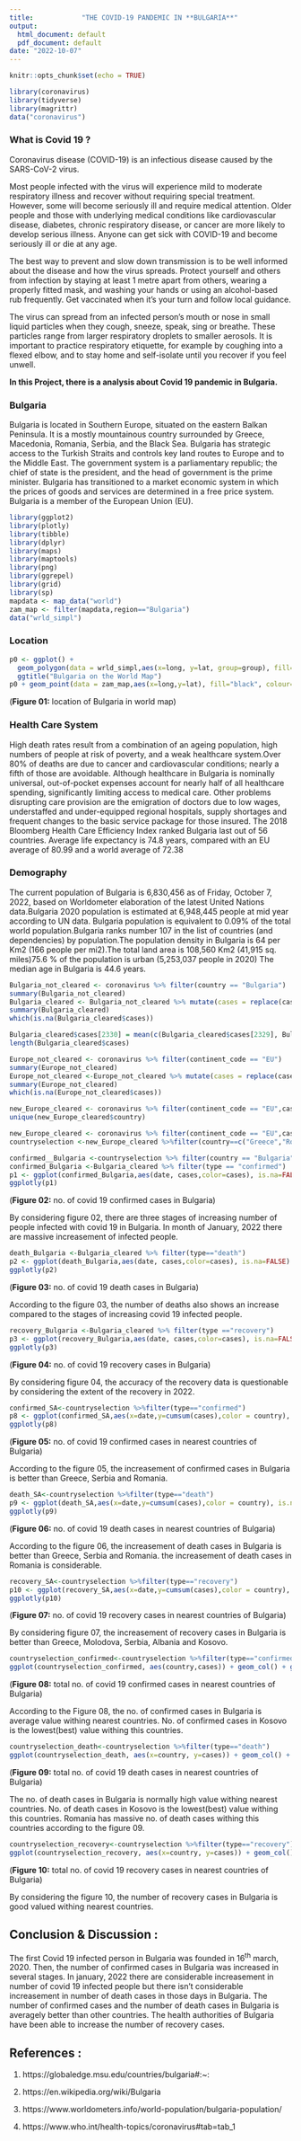 ---
title:            "THE COVID-19 PANDEMIC IN **BULGARIA**"
output:
  html_document: default
  pdf_document: default
date: "2022-10-07"
---

```{r , echo=FALSE, results='hide'}
knitr::opts_chunk$set(echo = TRUE)
```

```{r, echo=FALSE , results='hide' , message=FALSE}
library(coronavirus)
library(tidyverse)
library(magrittr)
data("coronavirus")
```
### What is Covid 19 ?

Coronavirus disease (COVID-19) is an infectious disease caused by the SARS-CoV-2 virus.

Most people infected with the virus will experience mild to moderate respiratory illness and recover without requiring special treatment. However, some will become seriously ill and require medical attention. Older people and those with underlying medical conditions like cardiovascular disease, diabetes, chronic respiratory disease, or cancer are more likely to develop serious illness. Anyone can get sick with COVID-19 and become seriously ill or die at any age. 

The best way to prevent and slow down transmission is to be well informed about the disease and how the virus spreads. Protect yourself and others from infection by staying at least 1 metre apart from others, wearing a properly fitted mask, and washing your hands or using an alcohol-based rub frequently. Get vaccinated when it’s your turn and follow local guidance.

The virus can spread from an infected person’s mouth or nose in small liquid particles when they cough, sneeze, speak, sing or breathe. These particles range from larger respiratory droplets to smaller aerosols. It is important to practice respiratory etiquette, for example by coughing into a flexed elbow, and to stay home and self-isolate until you recover if you feel unwell.


**In this Project, there is a analysis about Covid 19 pandemic in Bulgaria.**

### Bulgaria

   Bulgaria is located in Southern Europe, situated on the eastern Balkan Peninsula. It is a mostly mountainous country surrounded by Greece, Macedonia, Romania, Serbia, and the Black Sea. Bulgaria has strategic access to the Turkish Straits and controls key land routes to Europe and to the Middle East. The government system is a parliamentary republic; the chief of state is the president, and the head of government is the prime minister. Bulgaria has transitioned to a market economic system in which the prices of goods and services are determined in a free price system. Bulgaria is a member of the European Union (EU).



```{r, echo=FALSE , echo=FALSE, results='hide' , message=FALSE}
library(ggplot2)
library(plotly)
library(tibble)
library(dplyr)
library(maps)
library(maptools)
library(png)
library(ggrepel)
library(grid)
library(sp)
mapdata <- map_data("world")
zam_map <- filter(mapdata,region=="Bulgaria")
data("wrld_simpl")
```

###  Location
```{r , echo=FALSE , message=FALSE}
p0 <- ggplot() +
  geom_polygon(data = wrld_simpl,aes(x=long, y=lat, group=group), fill="light green", colour="dark blue") +
  ggtitle("Bulgaria on the World Map") 
p0 + geom_point(data = zam_map,aes(x=long,y=lat), fill="black", colour="red")
```

(**Figure 01:** location of Bulgaria in world map)

### Health Care System

  High death rates result from a combination of an ageing population, high numbers of people at risk of poverty, and a weak healthcare system.Over 80% of deaths are due to cancer and cardiovascular conditions; nearly a fifth of those are avoidable. Although healthcare in Bulgaria is nominally universal, out-of-pocket expenses account for nearly half of all healthcare spending, significantly limiting access to medical care. Other problems disrupting care provision are the emigration of doctors due to low wages, understaffed and under-equipped regional hospitals, supply shortages and frequent changes to the basic service package for those insured. The 2018 Bloomberg Health Care Efficiency Index ranked Bulgaria last out of 56 countries. Average life expectancy is 74.8 years, compared with an EU average of 80.99 and a world average of 72.38
     
### Demography

  The current population of Bulgaria is 6,830,456 as of Friday, October 7, 2022, based on Worldometer elaboration of the latest United Nations data.Bulgaria 2020 population is estimated at 6,948,445 people at mid year according to UN data. Bulgaria population is equivalent to 0.09% of the total world population.Bulgaria ranks number 107 in the list of countries (and dependencies) by population.The population density in Bulgaria is 64 per Km2 (166 people per mi2).The total land area is 108,560 Km2 (41,915 sq. miles)75.6 % of the population is urban (5,253,037 people in 2020) The median age in Bulgaria is 44.6 years.


```{r,  echo=FALSE , results='hide', message=FALSE}
Bulgaria_not_cleared <- coronavirus %>% filter(country == "Bulgaria")
summary(Bulgaria_not_cleared)
Bulgaria_cleared <- Bulgaria_not_cleared %>% mutate(cases = replace(cases, which(cases < 0), NA))
summary(Bulgaria_cleared)
which(is.na(Bulgaria_cleared$cases))
```
```{r, echo=FALSE , results='hide'}
Bulgaria_cleared$cases[2330] = mean(c(Bulgaria_cleared$cases[2329], Bulgaria_cleared$cases[2331]))
length(Bulgaria_cleared$cases)
```

```{r, echo=FALSE, results='hide'}
Europe_not_cleared <- coronavirus %>% filter(continent_code == "EU")
summary(Europe_not_cleared)
Europe_not_cleared <-Europe_not_cleared %>% mutate(cases = replace(cases, which(cases < 0), NA))
summary(Europe_not_cleared)
which(is.na(Europe_not_cleared$cases))
```

```{r ,echo=FALSE, results='hide'}
new_Europe_cleared <- coronavirus %>% filter(continent_code == "EU",cases>=0)
unique(new_Europe_cleared$country)
```

```{r , echo=FALSE , results='hide' , warning=FALSE}
new_Europe_cleared <- coronavirus %>% filter(continent_code == "EU",cases>=0)
countryselection <-new_Europe_cleared %>%filter(country==c("Greece","Romania","Serbia","Bulgaria","Albania","Kosovo", "Moldova"))
```


```{r , echo=FALSE }
confirmed__Bulgaria <-countryselection %>% filter(country == "Bulgaria")
confirmed_Bulgaria <-Bulgaria_cleared %>% filter(type == "confirmed")
p1 <- ggplot(confirmed_Bulgaria,aes(date, cases,color=cases), is.na=FALSE) +geom_point() +ggtitle("Covid19 confirmed cases vs Time :  Bulgaria")
ggplotly(p1)
```
(**Figure 02:** no. of covid 19 confirmed  cases in Bulgaria)

By considering figure 02, there are three stages of increasing number of people infected with covid 19 in Bulgaria. In month of January, 2022 there are massive increasement of infected people.


```{r , echo=FALSE }
death_Bulgaria <-Bulgaria_cleared %>% filter(type=="death")
p2 <- ggplot(death_Bulgaria,aes(date, cases,color=cases), is.na=FALSE) +geom_point() +ggtitle("Covid19 death cases vs Time :  Bulgaria")+labs(x='date',y='Number of cases')
ggplotly(p2)
```
(**Figure 03:** no. of covid 19 death cases in Bulgaria)

According to the figure 03, the number of deaths also shows an increase compared to the stages of increasing covid 19 infected people.


```{r, echo=FALSE }
recovery_Bulgaria <-Bulgaria_cleared %>% filter(type =="recovery")
p3 <- ggplot(recovery_Bulgaria,aes(date, cases,color=cases), is.na=FALSE) +geom_point() +ggtitle("Covid19 recovery cases vs Time :  Bulgaria")+labs(x='date',y='Number of cases')
ggplotly(p3)
```
(**Figure 04:** no. of covid 19 recovery cases in Bulgaria)

By considering figure 04, the accuracy of the recovery data is questionable by considering the extent of the recovery in 2022.


```{r , echo=FALSE }
confirmed_SA<-countryselection %>%filter(type=="confirmed")
p8 <- ggplot(confirmed_SA,aes(x=date,y=cumsum(cases),color = country), is.na=FALSE)+geom_line()+ggtitle("Time series analysis-country with confirmed cases")
ggplotly(p8)
```
(**Figure 05:** no. of covid 19 confirmed cases in nearest countries of Bulgaria)

According to the figure 05, the increasement of confirmed cases in Bulgaria is better than Greece, Serbia and Romania.


```{r, echo=FALSE  }
death_SA<-countryselection %>%filter(type=="death")
p9 <- ggplot(death_SA,aes(x=date,y=cumsum(cases),color = country), is.na=FALSE)+geom_line()+ggtitle("Time series analysis-country with death cases")
ggplotly(p9)
```
(**Figure 06:** no. of covid 19 death cases in nearest countries of Bulgaria)

According to the figure 06, the increasement of death cases in Bulgaria is better than Greece, Serbia and Romania. the increasement of death cases in Romania is considerable.


```{r, echo=FALSE }
recovery_SA<-countryselection %>%filter(type=="recovery")
p10 <- ggplot(recovery_SA,aes(x=date,y=cumsum(cases),color = country), is.na=FALSE)+geom_line()+ggtitle("Time series analysis-country with recovery cases")
ggplotly(p10)
```
(**Figure 07:** no. of covid 19 recovery cases in nearest countries of Bulgaria)

By considering figure 07, the increasement of recovery cases in Bulgaria is better than Greece, Molodova, Serbia,  Albania and Kosovo.


```{r, echo=FALSE }
countryselection_confirmed<-countryselection %>%filter(type=="confirmed")
ggplot(countryselection_confirmed, aes(country,cases)) + geom_col() + ggtitle("Total No.of confirmed") + ylim(0,600000)
```

(**Figure 08:** total no. of covid 19 confirmed cases in nearest countries of Bulgaria)

According to the Figure 08, the no. of confirmed cases in Bulgaria is average value withing nearest countries. No. of confirmed cases in Kosovo is the lowest(best) value withing this countries.


```{r, echo=FALSE}
countryselection_death<-countryselection %>%filter(type=="death")
ggplot(countryselection_death, aes(x=country, y=cases)) + geom_col() + ggtitle("Total No.of Deaths") + ylim(0,10000)
```

(**Figure 09:** total no. of covid 19 death cases in nearest countries of Bulgaria)

The no. of death cases in Bulgaria is normally high value withing nearest countries. No. of death cases in Kosovo is the lowest(best) value withing this countries. Romania has massive no. of death cases withing this countries according to the figure 09.


```{r echo=FALSE}
countryselection_recovery<-countryselection %>%filter(type=="recovery")
ggplot(countryselection_recovery, aes(x=country, y=cases)) + geom_col() + ggtitle("Total No.of Recovery") + ylim(0,160000)
```

(**Figure 10:** total no. of covid 19 recovery cases in nearest countries of Bulgaria)

By considering the figure 10, the number of recovery cases in Bulgaria is good valued withing nearest countries.


## Conclusion & Discussion :

The first Covid 19 infected person in Bulgaria was founded in 16^th^ march, 2020. Then, the number of confirmed cases in Bulgaria was increased in several stages. In january, 2022 there are considerable increasement in number of covid 19 infected people but there isn't considerable increasement in number of death cases in those days in Bulgaria.  The number of confirmed cases and  the number of death cases in Bulgaria is averagely better than other countries. The health authorities of Bulgaria have been able to increase the number of recovery cases. 


## References :
1. https://globaledge.msu.edu/countries/bulgaria#:~:

2. https://en.wikipedia.org/wiki/Bulgaria

3. https://www.worldometers.info/world-population/bulgaria-population/

4. https://www.who.int/health-topics/coronavirus#tab=tab_1

